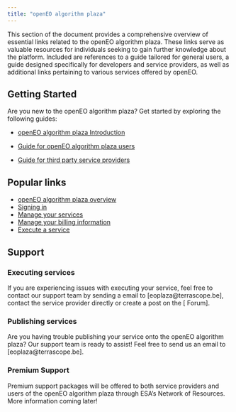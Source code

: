 ```yaml
---
title: "openEO algorithm plaza"
---
```


This section of the document provides a comprehensive overview of essential links related to the openEO algorithm plaza. These links serve as valuable resources for individuals seeking to gain further knowledge about the platform. Included are references to a guide tailored for general users, a guide designed specifically for developers and service providers, as well as additional links pertaining to various services offered by openEO.


## Getting Started

Are you new to the openEO algorithm plaza? Get started by exploring the following guides:

* [openEO algorithm plaza Introduction](PlazaDetails/Introduction.qmd)

* [Guide for openEO algorithm plaza users](PlazaDetails/UserGuide.qmd)

* [Guide for third party service providers](PlazaDetails/ServiceProviderGuide.qmd)


## Popular links

* [openEO algorithm plaza overview](PlazaDetails/Overview.qmd)
* [Signing in](PlazaDetails/SignIn.qmd)
* [Manage your services](PlazaDetails/ManageService.qmd)
* [Manage your billing information](PlazaDetails/ManageBilling.qmd) 
* [Execute a service](PlazaDetails/ExecuteService.qmd)


## Support

### Executing services

If you are experiencing issues with executing your service, feel free to contact our support team by sending a email to [eoplaza@terrascope.be], contact the service provider directly or create a post on the [ Forum].

### Publishing services

Are you having trouble publishing your service onto the openEO algorithm plaza? Our support team is ready to assist! Feel free to send us an email to [eoplaza@terrascope.be].


### Premium Support

Premium support packages will be offered to both service providers and users of the openEO algorithm plaza through ESA's Network of Resources. More information coming later!